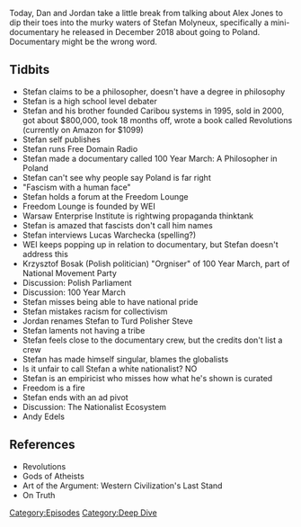 {{DEFAULTSORT:
    #_EPISODE_0285:Lil' Taste of Poland
}}{{Episode
    | title           = Lil' Taste of Poland
    | caption         = Listen to this episode on [https://knowledgefight.libsyn.com/knowledge-fight-lil-taste-of-poland Libsyn] [https://open.spotify.com/episode/5awy56EDvJX6kWyrfXRBBs Spotify], Read the [[Transcript/285: Lil' Taste of Poland|Unofficial Transcript]]
    | episodeNumber   = 285
    | length          = 01:46:37
    | airDate         = April 17, 2019
    | episodeType     = [[:Category:Deep Dive|Deep Dive]]
    | appearance      = [[Stefan Molyneux]], [[Lucas Warchecka]], [[Krzysztof Bosak]], [[Andy Edels]]
    | previousEpisode = [[284: April 12, 2019]]
    | nextEpisode     = [[286: Wrestling With Disappointment]]
}}

{{Stub}}

Today, Dan and Jordan take a little break from talking about Alex Jones to dip their toes into the murky waters of Stefan Molyneux, specifically a mini-documentary he released in December 2018 about going to Poland. Documentary might be the wrong word.

==Tidbits==

*Stefan claims to be a philosopher, doesn't have a degree in philosophy
*Stefan is a high school level debater
*Stefan and his brother founded Caribou systems in 1995, sold in 2000, got about $800,000, took 18 months off, wrote a book called Revolutions (currently on Amazon for $1099)
*Stefan self publishes
*Stefan runs Free Domain Radio
*Stefan made a documentary called 100 Year March: A Philosopher in Poland
*Stefan can't see why people say Poland is far right
*"Fascism with a human face"
*Stefan holds a forum at the Freedom Lounge
*Freedom Lounge is founded by WEI
*Warsaw Enterprise Institute is rightwing propaganda thinktank
*Stefan is amazed that fascists don't call him names
*Stefan interviews Lucas Warchecka (spelling?)
*WEI keeps popping up in relation to documentary, but Stefan doesn't address this
*Krzysztof Bosak (Polish politician) "Orgniser" of 100 Year March, part of National Movement Party
*Discussion: Polish Parliament
*Discussion: 100 Year March
*Stefan misses being able to have national pride
*Stefan mistakes racism for collectivism
*Jordan renames Stefan to Turd Polisher Steve
*Stefan laments not having a tribe
*Stefan feels close to the documentary crew, but the credits don't list a crew
*Stefan has made himself singular, blames the globalists
*Is it unfair to call Stefan a white nationalist? NO
*Stefan is an empiricist who misses how what he's shown is curated
*Freedom is a fire
*Stefan ends with an ad pivot
*Discussion: The Nationalist Ecosystem
*Andy Edels

==References==

*Revolutions
*Gods of Atheists
*Art of the Argument: Western Civilization's Last Stand
*On Truth

[[Category:Episodes]]
[[Category:Deep Dive]]
